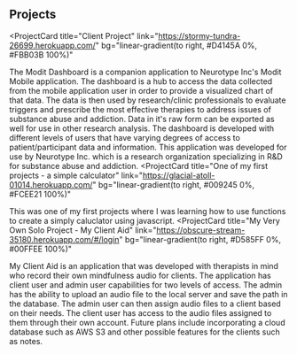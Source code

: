 ## Projects

<ProjectCard
  title="Client Project"
  link="https://stormy-tundra-26699.herokuapp.com/"
  bg="linear-gradient(to right, #D4145A 0%, #FBB03B 100%)"
>
  The Modit Dashboard is a companion application to Neurotype Inc's Modit Mobile application.  The dashboard is a hub to access the data collected from the mobile application user in order to provide a visualized chart of that data. The data is then used by research/clinic professionals to evaluate triggers and prescribe the most effective therapies to address issues of substance abuse and addiction. Data in it's raw form can be exported as well for use in other research analysis. The dashboard is developed with different levels of users that have varying degrees of access to patient/participant data and information. This application was developed for use by Neurotype Inc. which is a research organization specializing in R&D for substance abuse and addiction.
</ProjectCard>
<ProjectCard
  title="One of my first projects - a simple calculator"
  link="https://glacial-atoll-01014.herokuapp.com/"
  bg="linear-gradient(to right, #009245 0%, #FCEE21 100%)"
>
  This was one of my first projects where I was learning how to use functions to create a simply
  caluclator using javascript.
</ProjectCard>
<ProjectCard
  title="My Very Own Solo Project - My Client Aid"
  link="https://obscure-stream-35180.herokuapp.com/#/login"
  bg="linear-gradient(to right, #D585FF 0%, #00FFEE 100%)"
>
  My Client Aid is an application that was developed with therapists in mind who record their own mindfulness audio for clients. The application has client user and admin user capabilities for two levels of access. The admin has the ability to upload an audio file to the local server and save the path in the database. The admin user can then assign audio files to a client based on their needs. The client user has access to the audio files assigned to them through their own account. Future plans include incorporating a cloud database such as AWS S3 and other possible features for the clients such as notes.
</ProjectCard>
